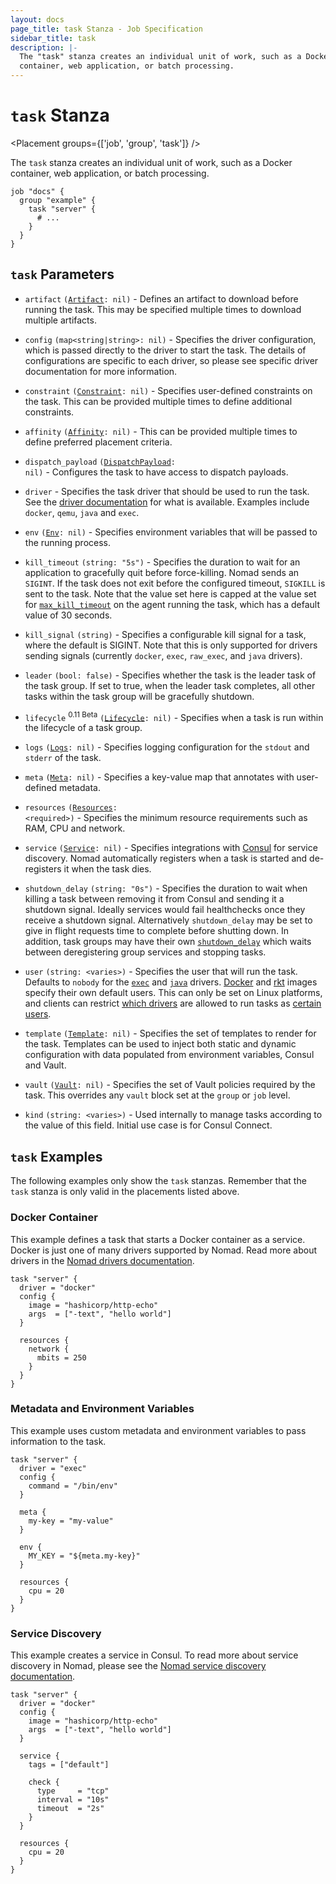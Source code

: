 ```yaml
---
layout: docs
page_title: task Stanza - Job Specification
sidebar_title: task
description: |-
  The "task" stanza creates an individual unit of work, such as a Docker
  container, web application, or batch processing.
---
```


# `task` Stanza

<Placement groups={['job', 'group', 'task']} />

The `task` stanza creates an individual unit of work, such as a Docker
container, web application, or batch processing.

```hcl
job "docs" {
  group "example" {
    task "server" {
      # ...
    }
  }
}
```

## `task` Parameters

- `artifact` <code>([Artifact][]: nil)</code> - Defines an artifact to download
  before running the task. This may be specified multiple times to download
  multiple artifacts.

- `config` `(map<string|string>: nil)` - Specifies the driver configuration,
  which is passed directly to the driver to start the task. The details of
  configurations are specific to each driver, so please see specific driver
  documentation for more information.

- `constraint` <code>([Constraint][]: nil)</code> - Specifies user-defined
  constraints on the task. This can be provided multiple times to define
  additional constraints.

- `affinity` <code>([Affinity][]: nil)</code> - This can be provided
  multiple times to define preferred placement criteria.

- `dispatch_payload` <code>([DispatchPayload][]: nil)</code> - Configures the
  task to have access to dispatch payloads.

- `driver` - Specifies the task driver that should be used to run the
  task. See the [driver documentation](/docs/drivers) for what
  is available. Examples include `docker`, `qemu`, `java` and `exec`.

- `env` <code>([Env][]: nil)</code> - Specifies environment variables that will
  be passed to the running process.

- `kill_timeout` `(string: "5s")` - Specifies the duration to wait for an
  application to gracefully quit before force-killing. Nomad sends an `SIGINT`.
  If the task does not exit before the configured timeout, `SIGKILL` is sent to
  the task. Note that the value set here is capped at the value set for
  [`max_kill_timeout`][max_kill] on the agent running the task, which has a
  default value of 30 seconds.

- `kill_signal` `(string)` - Specifies a configurable kill signal for a task,
  where the default is SIGINT. Note that this is only supported for drivers
  sending signals (currently `docker`, `exec`, `raw_exec`, and `java` drivers).

- `leader` `(bool: false)` - Specifies whether the task is the leader task of
  the task group. If set to true, when the leader task completes, all other
  tasks within the task group will be gracefully shutdown.

- `lifecycle` <sup>0.11 Beta</sup> <code>([Lifecycle][]: nil)</code> - Specifies when a task is run
  within the lifecycle of a task group.

- `logs` <code>([Logs][]: nil)</code> - Specifies logging configuration for the
  `stdout` and `stderr` of the task.

- `meta` <code>([Meta][]: nil)</code> - Specifies a key-value map that annotates
  with user-defined metadata.

- `resources` <code>([Resources][]: &lt;required&gt;)</code> - Specifies the minimum
  resource requirements such as RAM, CPU and network.

- `service` <code>([Service][]: nil)</code> - Specifies integrations with
  [Consul][] for service discovery. Nomad automatically registers when a task
  is started and de-registers it when the task dies.

- `shutdown_delay` `(string: "0s")` - Specifies the duration to wait when
  killing a task between removing it from Consul and sending it a shutdown
  signal. Ideally services would fail healthchecks once they receive a shutdown
  signal. Alternatively `shutdown_delay` may be set to give in flight requests
  time to complete before shutting down. In addition, task groups may have their
  own [`shutdown_delay`](/docs/job-specification/group#shutdown_delay)
  which waits between deregistering group services and stopping tasks.

- `user` `(string: <varies>)` - Specifies the user that will run the task.
  Defaults to `nobody` for the [`exec`][exec] and [`java`][java] drivers.
  [Docker][] and [rkt][] images specify their own default users. This can only
  be set on Linux platforms, and clients can restrict
  [which drivers][user_drivers] are allowed to run tasks as
  [certain users][user_blacklist].

- `template` <code>([Template][]: nil)</code> - Specifies the set of templates
  to render for the task. Templates can be used to inject both static and
  dynamic configuration with data populated from environment variables, Consul
  and Vault.

- `vault` <code>([Vault][]: nil)</code> - Specifies the set of Vault policies
  required by the task. This overrides any `vault` block set at the `group` or
  `job` level.

- `kind` `(string: <varies>)` - Used internally to manage tasks according to
  the value of this field. Initial use case is for Consul Connect.

## `task` Examples

The following examples only show the `task` stanzas. Remember that the
`task` stanza is only valid in the placements listed above.

### Docker Container

This example defines a task that starts a Docker container as a service. Docker
is just one of many drivers supported by Nomad. Read more about drivers in the
[Nomad drivers documentation](/docs/drivers).

```hcl
task "server" {
  driver = "docker"
  config {
    image = "hashicorp/http-echo"
    args  = ["-text", "hello world"]
  }

  resources {
    network {
      mbits = 250
    }
  }
}
```

### Metadata and Environment Variables

This example uses custom metadata and environment variables to pass information
to the task.

```hcl
task "server" {
  driver = "exec"
  config {
    command = "/bin/env"
  }

  meta {
    my-key = "my-value"
  }

  env {
    MY_KEY = "${meta.my-key}"
  }

  resources {
    cpu = 20
  }
}
```

### Service Discovery

This example creates a service in Consul. To read more about service discovery
in Nomad, please see the [Nomad service discovery documentation][service_discovery].

```hcl
task "server" {
  driver = "docker"
  config {
    image = "hashicorp/http-echo"
    args  = ["-text", "hello world"]
  }

  service {
    tags = ["default"]

    check {
      type     = "tcp"
      interval = "10s"
      timeout  = "2s"
    }
  }

  resources {
    cpu = 20
  }
}
```

[artifact]: /docs/job-specification/artifact 'Nomad artifact Job Specification'
[consul]: https://www.consul.io/ 'Consul by HashiCorp'
[constraint]: /docs/job-specification/constraint 'Nomad constraint Job Specification'
[affinity]: /docs/job-specification/affinity 'Nomad affinity Job Specification'
[dispatchpayload]: /docs/job-specification/dispatch_payload 'Nomad dispatch_payload Job Specification'
[env]: /docs/job-specification/env 'Nomad env Job Specification'
[meta]: /docs/job-specification/meta 'Nomad meta Job Specification'
[resources]: /docs/job-specification/resources 'Nomad resources Job Specification'
[lifecycle]: /docs/job-specification/lifecycle 'Nomad lifecycle Job Specification'
[logs]: /docs/job-specification/logs 'Nomad logs Job Specification'
[service]: /docs/job-specification/service 'Nomad service Job Specification'
[vault]: /docs/job-specification/vault 'Nomad vault Job Specification'
[exec]: /docs/drivers/exec 'Nomad exec Driver'
[java]: /docs/drivers/java 'Nomad Java Driver'
[docker]: /docs/drivers/docker 'Nomad Docker Driver'
[rkt]: /docs/drivers/rkt 'Nomad rkt Driver'
[service_discovery]: /guides/integrations/consul-integration#service-discovery 'Nomad Service Discovery'
[template]: /docs/job-specification/template 'Nomad template Job Specification'
[user_drivers]: /docs/configuration/client#_quot_user_checked_drivers_quot_
[user_blacklist]: /docs/configuration/client#_quot_user_blacklist_quot_
[max_kill]: /docs/configuration/client#max_kill_timeout
